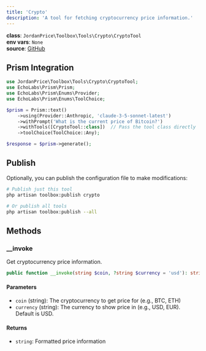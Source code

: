 ```yaml
---
title: 'Crypto'
description: 'A tool for fetching cryptocurrency price information.'
---
```


**class**: `JordanPrice\Toolbox\Tools\Crypto\CryptoTool`    
**env vars**: `None`    
**source**: [GitHub](https://github.com/jordan-price/toolbox/blob/main/src/Tools/Crypto/CryptoTool.php)  

## Prism Integration

```php
use JordanPrice\Toolbox\Tools\Crypto\CryptoTool;
use EchoLabs\Prism\Prism;
use EchoLabs\Prism\Enums\Provider;
use EchoLabs\Prism\Enums\ToolChoice;

$prism = Prism::text()
    ->using(Provider::Anthropic, 'claude-3-5-sonnet-latest')
    ->withPrompt('What is the current price of Bitcoin?')
    ->withTools([CryptoTool::class])  // Pass the tool class directly
    ->toolChoice(ToolChoice::Any);

$response = $prism->generate();
```

## Publish

Optionally, you can publish the configuration file to make modifications:

```bash
# Publish just this tool
php artisan toolbox:publish crypto

# Or publish all tools
php artisan toolbox:publish --all
```

## Methods

### __invoke

Get cryptocurrency price information.

```php
public function __invoke(string $coin, ?string $currency = 'usd'): string
```

#### Parameters
- `coin` (string): The cryptocurrency to get price for (e.g., BTC, ETH)
- `currency` (string): The currency to show price in (e.g., USD, EUR). Default is USD.

#### Returns
- `string`: Formatted price information
